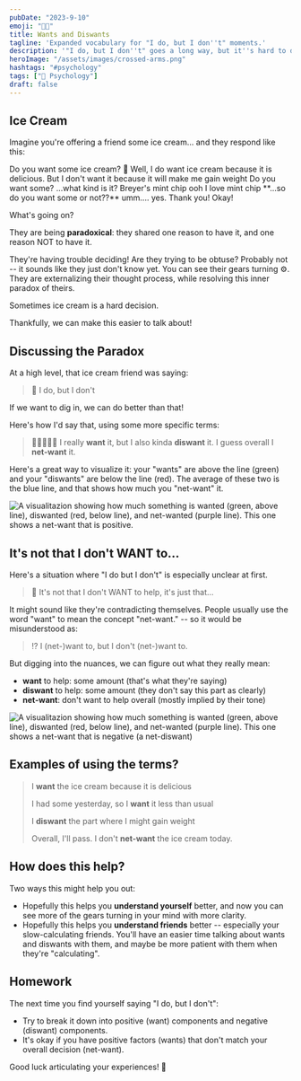 ```yaml
---
pubDate: "2023-9-10"
emoji: "🙅🏻"
title: Wants and Diswants
tagline: 'Expanded vocabulary for "I do, but I don''t" moments.'
description: '"I do, but I don''t" goes a long way, but it''s hard to dig into the nuance without some richer vocabulary. These terms will help you understand yourself and others more deeply 🙏'
heroImage: "/assets/images/crossed-arms.png"
hashtags: "#psychology"
tags: ["🧠 Psychology"]
draft: false
---
```



## Ice Cream

Imagine you're offering a friend some ice cream... and they respond like this:

<PhoneVertical>
  <PersonB>Do you want some ice cream? 🍦</PersonB>
  <PersonA>Well, I do want ice cream because it is delicious.</PersonA>
  <PersonA>But I don't want it because it will make me gain weight</PersonA>
  <PersonB>Do you want some?</PersonB>
  <PersonA>...what kind is it?</PersonA>
  <PersonB>Breyer's mint chip</PersonB>
  <PersonA>ooh I love mint chip</PersonA>
  <PersonB>**...so do you want some or not??**</PersonB>
  <PersonA>umm....</PersonA>
  <PersonA>yes. Thank you!</PersonA>
  <PersonB>Okay!</PersonB>
</PhoneVertical>

What's going on?

They are being **paradoxical**: they shared one reason to have it, and one reason NOT to have it.

They're having trouble deciding! Are they trying to be obtuse? Probably not -- it sounds like they just don't know yet. You can see their gears turning ⚙️. They are externalizing their thought process, while resolving this inner paradox of theirs.

Sometimes ice cream is a hard decision.

Thankfully, we can make this easier to talk about!

## Discussing the Paradox

At a high level, that ice cream friend was saying:

> 🤔 I do, but I don't

If we want to dig in, we can do better than that!

Here's how I'd say that, using some more specific terms:

> 💚🙅🏻👍🏻 I really **want** it, but I also kinda **diswant** it. I guess overall I **net-want** it.

Here's a great way to visualize it: your "wants" are above the line (green) and your "diswants" are below the line (red). The average of these two is the blue line, and that shows how much you "net-want" it.

![A visualitazion showing how much something is wanted (green, above line), diswanted (red, below line), and net-wanted (purple line). This one shows a net-want that is positive.](/assets/Wants_Diswants@2x.png)

## It's not that I don't WANT to...

Here's a situation where "I do but I don't" is especially unclear at first.

> 🤔 It's not that I don't WANT to help, it's just that...

It might sound like they're contradicting themselves. People usually use the word "want" to mean the concept "net-want." -- so it would be misunderstood as:

> ⁉️ I (net-)want to, but I don't (net-)want to.

But digging into the nuances, we can figure out what they really mean:

- **want** to help: some amount (that's what they're saying)
- **diswant** to help: some amount (they don't say this part as clearly)
- **net-want**: don't want to help overall (mostly implied by their tone)

![A visualitazion showing how much something is wanted (green, above line), diswanted (red, below line), and net-wanted (purple line). This one shows a net-want that is negative (a net-diswant)](/assets/Wants_Diswants_2@2x.png)

## Examples of using the terms?

> I **want** the ice cream because it is delicious
>
> I had some yesterday, so I **want** it less than usual
>
> I **diswant** the part where I might gain weight
>
> Overall, I'll pass. I don't **net-want** the ice cream today.

## How does this help?

Two ways this might help you out:

- Hopefully this helps you **understand yourself** better, and now you can see more of the gears turning in your mind with more clarity.
- Hopefully this helps you **understand friends** better -- especially your slow-calculating friends. You'll have an easier time talking about wants and diswants with them, and maybe be more patient with them when they're "calculating".

## Homework

The next time you find yourself saying "I do, but I don't":

- Try to break it down into positive (want) components and negative (diswant) components.
- It's okay if you have positive factors (wants) that don't match your overall decision (net-want).

Good luck articulating your experiences! 🎉

